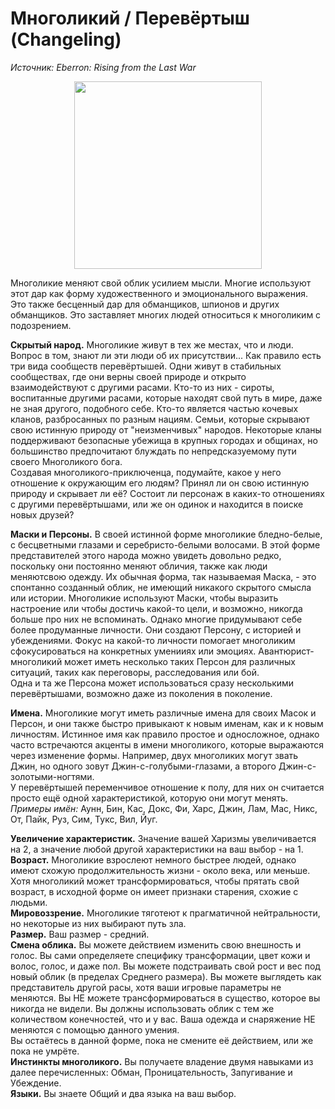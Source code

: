 # Многоликий / Перевёртыш (Changeling)
_Источник: Eberron: Rising from the Last War_

<p style="text-align: center">
  <img style="height: 300px" src="https://github.com/i-madness/azurion/blob/master/img/changeling.race.png?raw=true"/>
</p>

Многоликие меняют свой облик усилием мысли. Многие используют этот дар как форму художественного и
эмоционального выражения. Это также бесценный дар для обманщиков, шпионов и других обманщиков. Это заставляет многих людей
относиться к многоликим с подозрением.  

**Скрытый народ.** Многоликие живут в тех же местах, что и люди. Вопрос в том, знают ли эти люди об их присутствии...
Как правило есть три вида сообществ перевёртышей. Одни живут в стабильных сообществах, где они верны своей природе и открыто
взаимодействуют с другими расами. Кто-то из них - сироты, воспитанные другими расами, которые находят свой путь в мире, даже
не зная другого, подобного себе.
Кто-то является частью кочевых кланов, разбросанных по разным нациям. Семьи, которые скрывают свою истинную природу от
"неизменчивых" народов. Некоторые кланы поддерживают безопасные убежища в крупных городах и общинах, но большинство предпочитают
блуждать по непредсказуемому пути своего Многоликого бога.  
Создавая многоликого-приключенца, подумайте, какое у него отношение к окружающим его людям? Принял ли он свою истинную природу
и скрывает ли её? Состоит ли персонаж в каких-то отношениях с другими перевёртышами, или же он одинок и находится в поиске новых
друзей?

**Маски и Персоны.** В своей истинной форме многоликие бледно-белые, с бесцветными глазами и серебристо-белыми волосами.
В этой форме представителей этого народа можно увидеть довольно редко, поскольку они постоянно меняют обличия,
также как люди меняютсвою одежду. Их обычная форма, так называемая Маска, - это спонтанно созданный облик, не имеющий никакого
скрытого смысла или истории. Многоликие используют Маски, чтобы выразить настроение или чтобы достичь какой-то цели, и возможно,
никогда больше про них не вспоминать. Однако многие придумывают себе более продуманные личности. Они создают Персону,
с историей и убеждениями. Фокус на какой-то личности помогает многоликим сфокусироваться на конкретных уменииях или эмоциях.
Авантюрист-многоликий может иметь несколько таких Персон для различных ситуаций, таких как переговоры, расследования или бой.  
Одна и та же Персона может использоваться сразу несколькими перевёртышами, возможно даже из поколения в поколение.

**Имена.** Многоликие могут иметь различные имена для своих Масок и Персон, и они также быстро привыкают к новым именам, как и к новым
личностям. Истинное имя как правило простое и односложное, однако часто встречаются акценты в имени многоликого,
которые выражаются через изменение формы. Например, двух многоликих могут звать Джин, но одного зовут Джин-с-голубыми-глазами,
а второго Джин-с-золотыми-ногтями.  
У перевёртышей переменчивое отношение к полу, для них он считается просто ещё одной характеристикой, которую они могут менять.  
_Примеры имён:_ Аунн, Бин, Кас, Докс, Фи, Харс, Джин, Лам, Мас, Никс, От, Пайк, Руз, Сим, Тукс, Вил, Йуг.

**Увеличение характеристик.** Значение вашей Харизмы увеличивается на 2, а значение любой другой характеристики на ваш выбор - на 1.   
**Возраст.** Многоликие взрослеют немного быстрее людей, однако имеют схожую продолжительность жизни - около века, или меньше.
Хотя многоликий может трансформироваться, чтобы прятать свой возраст, в исходной форме он имеет признаки старения, схожие с людьми.  
**Мировоззрение.** Многоликие тяготеют к прагматичной нейтральности, но некоторые из них выбирают путь зла.  
**Размер.** Ваш размер - средний.  
**Смена облика.** Вы можете действием изменить свою внешность и голос. Вы сами определяете специфику трансформации,
цвет кожи и волос, голос, и даже пол. Вы можете подстраивать свой рост и вес под новый облик (в пределах Среднего размера). Вы можете
выглядеть как представитель другой расы, хотя ваши игровые параметры не меняются. Вы НЕ можете трансформироваться в существо, которое
вы никогда не видели. Вы должны использовать облик с тем же количеством конечностей, что и у вас. Ваша одежда и снаряжение НЕ меняются
с помощью данного умения.  
Вы остаётесь в данной форме, пока не смените её действием, или же пока не умрёте.  
**Инстинкты многоликого.** Вы получаете владение двумя навыками из далее перечисленных: Обман, Проницательность, Запугивание и Убеждение.  
**Языки.** Вы знаете Общий и два языка на ваш выбор.